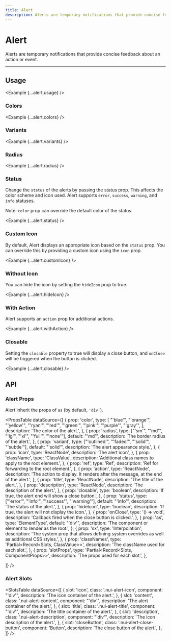 ```yaml
---
title: Alert
description: Alerts are temporary notifications that provide concise feedback about an action or event.
---
```



# Alert

Alerts are temporary notifications that provide concise feedback about an action or event.

<ComponentLinks component='alert' ariaCompatible />

---

## Usage

<Example {...alert.usage} />

### Colors

<Example {...alert.colors} />

### Variants

<Example {...alert.variants} />

### Radius

<Example {...alert.radius} />

### Status

Change the `status` of the alerts by passing the status prop. This affects the color scheme and icon used. Alert supports `error`, `success`, `warning`, and `info` statuses.

Note: `color` prop can override the default color of the status.

<Example {...alert.status} />

### Custom Icon

By default, Alert displays an appropriate icon based on the `status` prop. You can override this by providing a custom icon using the `icon` prop.

<Example {...alert.customIcon} />

### Without Icon

You can hide the icon by setting the `hideIcon` prop to true.

<Example {...alert.hideIcon} />

### With Action

Alert supports an `action` prop for additional actions.

<Example {...alert.withAction} />

### Closable

Setting the `closable` property to true will display a close button, and `onClose` will be triggered when the button is clicked.

<Example {...alert.closable} />

## API

### Alert Props

Alert inherit the props of `as` (by default, `'div'`).

<PropsTable
  dataSource={[
    {
      prop: 'color',
      type: [
        "'blue'",
        "'orange'",
        "'yellow'",
        "'ryan'",
        "'red'",
        "'green'",
        "'pink'",
        "'purple'",
        "'gray'",
      ],
      description: 'The color of the alert.',
    },
    {
      prop: 'radius',
      type: ["'sm'", "'md'", "'lg'", "'xl'", "'full'", "'none'"],
      default: "'md'",
      description: 'The border radius of the alert.',
    },
    {
      prop: 'variant',
      type: ["'outlined'", "'faded'", "'solid'", "'subtle'"],
      default: "'solid'",
      description: 'The alert appearance style.',
    },
    {
      prop: 'icon',
      type: 'ReactNode',
      description: 'The alert icon',
    },
    {
      prop: 'className',
      type: 'ClassValue',
      description: 'Additional class names to apply to the root element.',
    },
    {
      prop: 'ref',
      type: 'Ref',
      description: 'Ref for forwarding to the root element.',
    },
    {
      prop: 'action',
      type: 'ReactNode',
      description: 'The action to display. It renders after the message, at the end of the alert.',
    },
    {
      prop: 'title',
      type: 'ReactNode',
      description: 'The title of the alert.',
    },
    {
      prop: 'description',
      type: 'ReactNode',
      description: 'The description of the alert.',
    },
    {
      prop: 'closable',
      type: 'boolean',
      description: 'If true, the alert end will show a close button.',
    },
    {
      prop: 'status',
      type: ["'error'", "'info'", "'success'", "'warning'"],
      default: "'info'",
      description: 'The status of the alert.',
    },
    {
      prop: 'hideIcon',
      type: 'boolean',
      description: 'If true, the alert will not display the icon.',
    },
    {
      prop: 'onClose',
      type: '() => void',
      description: 'Callback fired when the close button is clicked.',
    },
    {
      prop: 'as',
      type: 'ElementType',
      default: "'div'",
      description:
        'The component or element to render as the root.',
    },
    {
      prop: 'sx',
      type: 'Interpolation',
      description: 'The system prop that allows defining system overrides as well as additional CSS styles.',
    },
    {
      prop: 'classNames',
      type: 'Partial<Record<Slots, ClassValue>>',
      description: 'The className used for each slot.',
    },
    {
      prop: 'slotProps',
      type: 'Partial<Record<Slots, ComponentProps>>',
      description: 'The props used for each slot.',
    },

]}
/>

### Alert Slots

<SlotsTable
  dataSource={[
    {
      slot: 'icon',
      class: '.nui-alert-icon',
      component: "'div'",
      description: 'The icon container of the alert.',
    },
    {
      slot: 'content',
      class: '.nui-alert-content',
      component: "'div'",
      description: 'The alert container of the alert.',
    },
    {
      slot: 'title',
      class: '.nui-alert-title',
      component: "'div'",
      description: 'The title container of the alert.',
    },
    {
      slot: 'description',
      class: '.nui-alert-description',
      component: "'div'",
      description: 'The icon description of the alert.',
    },
    {
      slot: 'closeButton',
      class: '.nui-alert-close-button',
      component: 'Button',
      description: 'The close button of the alert.',
    },
  ]}
/>

